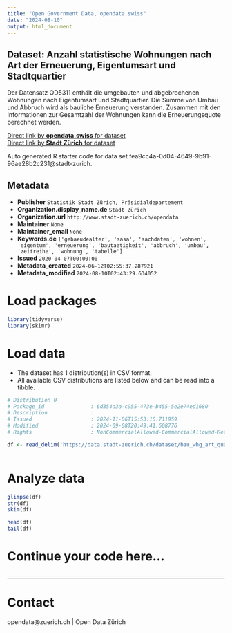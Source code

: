 ```yaml
---
title: "Open Government Data, opendata.swiss"
date: "2024-08-10"
output: html_document
---
```


## Dataset: Anzahl statistische Wohnungen nach Art der Erneuerung, Eigentumsart und Stadtquartier

Der Datensatz OD5311 enthält die umgebauten und abgebrochenen Wohnungen nach Eigentumsart und Stadtquartier. Die Summe von Umbau und Abbruch wird als bauliche Erneuerung verstanden. Zusammen mit den Informationen zur Gesamtzahl der Wohnungen kann die Erneuerungsquote berechnet werden.

[Direct link by **opendata.swiss** for dataset](https://opendata.swiss/de/dataset/anzahl-statistische-wohnungen-nach-art-der-erneuerung-eigentumsart-und-stadtquartier)<br>
[Direct link by **Stadt Zürich** for dataset](https://data.stadt-zuerich.ch/dataset/bau_whg_art_quartier_eigentumsart_seit1993_od5312)

Auto generated R starter code for data set fea9cc4a-0d04-4649-9b91-96ae28b2c231@stadt-zurich.

## Metadata

- **Publisher** `Statistik Stadt Zürich, Präsidialdepartement`
- **Organization.display_name.de** `Stadt Zürich`
- **Organization.url** `http://www.stadt-zuerich.ch/opendata`
- **Maintainer** `None`
- **Maintainer_email** `None`
- **Keywords.de** `['gebaeudealter', 'sasa', 'sachdaten', 'wohnen', 'eigentum', 'erneuerung', 'bautaetigkeit', 'abbruch', 'umbau', 'zeitreihe', 'wohnung', 'tabelle']`
- **Issued** `2020-04-07T00:00:00`
- **Metadata_created** `2024-06-12T02:55:37.287921`
- **Metadata_modified** `2024-08-10T02:43:29.634052`


# Load packages

```r

library(tidyverse)
library(skimr)

```

# Load data

-   The dataset has 1 distribution(s) in CSV format.
-   All available CSV distributions are listed below and can be read into a tibble.

```r

# Distribution 0
# Package_id               : 6d354a3a-c955-473e-b455-5e2e74ed1680
# Description              : 
# Issued                   : 2024-11-06T15:53:10.711959
# Modified                 : 2024-09-08T20:49:41.608776
# Rights                   : NonCommercialAllowed-CommercialAllowed-ReferenceNotRequired

df <- read_delim('https://data.stadt-zuerich.ch/dataset/bau_whg_art_quartier_eigentumsart_seit1993_od5312/download/BAU531OD5312.csv')



```

# Analyze data

```r

glimpse(df)
str(df)
skim(df)

head(df)
tail(df)

```

# Continue your code here...

```r

```

------------------------------------------------------------------------

# Contact

opendata@zuerich.ch | Open Data Zürich
